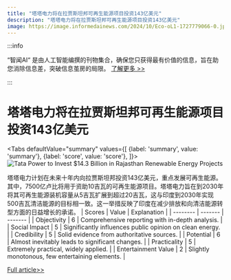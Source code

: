 ```yaml
---
title: "塔塔电力将在拉贾斯坦邦可再生能源项目投资143亿美元"
description: "塔塔电力将在拉贾斯坦邦可再生能源项目投资143亿美元"
image: https://image.informedainews.com/2024/10/Eco-oL1-1727779066-0.jpg
---
```



:::info

“智闻AI“ 是由人工智能编撰的刊物集合，确保您只获得最有价值的信息，旨在助您消除信息差，突破信息茧房的局限。  [了解更多 >>](/)

:::

# 塔塔电力将在拉贾斯坦邦可再生能源项目投资143亿美元


<Tabs
	defaultValue="summary"
	values={[
	{label: 'summary', value: 'summary'},
	{label: 'score', value: 'score'},
]}>
<TabItem value="summary">
<img
  src="https://image.informedainews.com/2024/10/Eco-oL1-1727779066-0.jpg"
  alt="Tata Power to Invest $14.3 Billion in Rajasthan Renewable Energy Projects"
/>



塔塔电力计划在未来十年内向拉贾斯坦邦投资143亿美元，重点发展可再生能源。其中，7500亿卢比将用于资助10吉瓦的可再生能源项目。塔塔电力旨在到2030年将其可再生能源装机容量从5吉瓦扩展到超过20吉瓦，这与印度到2030年实现500吉瓦清洁能源的目标相一致。这一举措反映了印度在减少排放和向清洁能源转型方面的日益增长的承诺。
</TabItem>
<TabItem value="score">
	| Scores     | Value   | Explanation |
	| -------- | ------- | ------- |
	| Objectivity  | 6    | Comprehensive reporting with in-depth analysis.    |
	| Social Impact | 5     | Significantly influences public opinion on clean energy.    |
	| Credibility    | 5    | Solid evidence from authoritative sources.    |
	| Potential    | 6    | Almost inevitably leads to significant changes.    |
	| Practicality    | 5    | Extremely practical, widely applied.    |
	| Entertainment Value    | 2    | Slightly monotonous, few entertaining elements.    |
</TabItem>
</Tabs>

[Full article>>](https://asia.nikkei.com/Business/Energy/India-s-Tata-Power-to-invest-14.3bn-in-Rajasthan-over-decade)
